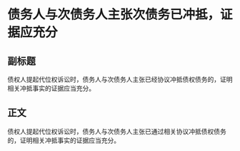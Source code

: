 # 债务人与次债务人主张次债务已冲抵，证据应充分
## 副标题
债权人提起代位权诉讼时，债务人与次债务人主张已经协议冲抵债权债务的，证明相关冲抵事实的证据应当充分。
## 正文
债权人提起代位权诉讼时，债务人与次债务人主张已通过相关协议冲抵债权债务的，证明相关冲抵事实的证据应当充分。